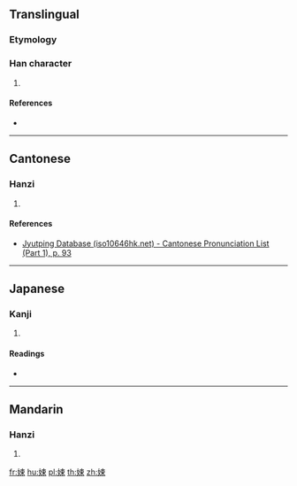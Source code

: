 {{character info/new}}
==Translingual==

===Etymology===
{{Han etym}}

===Han character===
{{Han char|rn=38|rad=女|as=07|sn=10|four=45496|canj=VDL|ids=⿰女束}}

# {{defn|Han|sort=女07}}

====References====
* {{Han ref|kx=0262.130|dkj=06301|hdz=21050.050|uh=5A15|ud=23061|bh=D15F|bd=53599}}

----

==Cantonese==

===Hanzi===
{{yue-hanzi|jyut=[[cuk1]]|y=chuk1}}

# {{defn|lang=yue|sort=女07}}

====References====
* [http://www.iso10646hk.net/jp/document/download.jsp Jyutping Database (iso10646hk.net) - Cantonese Pronunciation List (Part 1), p. 93]

----

==Japanese==

===Kanji===
{{ja-kanji|grade=|rs=女07}}

# {{defn|lang=ja|sort=女07}}

====Readings====
* {{ja-readings|on=[[さく]] (saku), [[しょく]] (shoku), [[そく]] (soku), [[らい]] (rai)|kun=[[つつしむ]] (tsutsushimu), [[よい]] (yoi), [[ととのえる]] (totonoeru)}}

----

==Mandarin==

===Hanzi===
{{cmn-hanzi|pin=[[chuò]] (chuo4), [[lài]] ([[lai4]])|wg=ch'o<sup>4</sup>, lai<sup>4</sup>}}

# {{defn|lang=cmn|sort=女07}}

[[fr:娕]]
[[hu:娕]]
[[pl:娕]]
[[th:娕]]
[[zh:娕]]